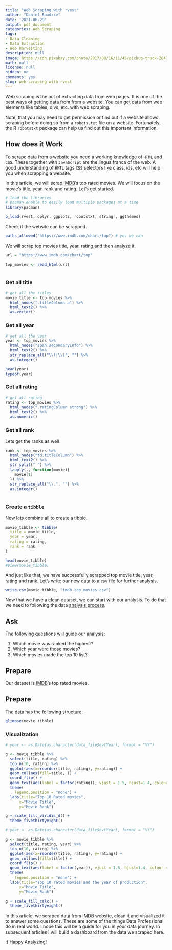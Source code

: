 ```yaml
---
title: "Web Scraping with rvest"
author: "Daniel Boadzie"
date: '2021-06-29'
output: pdf_document
categories: Web Scraping
tags:
- Data Cleaning
- Data Extraction
- Web Harvesting
description: null
image: https://cdn.pixabay.com/photo/2017/08/16/11/45/pickup-truck-2647492_1280.png
math: null
license: null
hidden: no
comments: yes
slug: web-scraping-with-rvest
---
```


Web scraping is the act of extracting data from web pages. It is one of the best ways of getting data from from a website. You can get data from web elements like tables, divs, etc. with web scraping. 

Note, that you may need to get permission or find out if a website allows scraping before doing so from a `robots.txt` file on a website. Fortunately, the R `robotstxt` package can help us find out this important information.

## How does it Work

To scrape data from a website you need a working knowledge of `HTML` and `CSS`. These together with `JavaScript` are the lingua franca of the web. A good understanding of `HMTL` tags `CSS` selectors like class, ids, etc will help you when scrapping a website.

In this article, we will scrap [IMDB](https://www.imdb.com/chart/top/)'s top rated movies. We will focus on the movie's title, year, rank and rating. Let's get started.


```r
# load the libraries
# pacman enable to easily load multiple packages at a time
library(pacman)

p_load(rvest, dplyr, ggplot2, robotstxt, stringr, ggthemes)
```

Check if the website can be scrapped.

```r
paths_allowed("https://www.imdb.com/chart/top") # yes we can
```

We will scrap top movies title, year, rating and then analyze it.

```r
url = "https://www.imdb.com/chart/top"

top_movies <- read_html(url) 
  
```

### Get all title

```r
# get all the titles
movie_title <- top_movies %>% 
  html_nodes(".titleColumn a") %>% 
  html_text2() %>% 
  as.vector()
```


### Get all year

```r
# get all the year
year <- top_movies %>% 
  html_nodes("span.secondaryInfo") %>% 
  html_text2() %>% 
  str_replace_all("\\(|\\)", "") %>% 
  as.integer()

head(year)
typeof(year)
```

### Get all rating
```r
# get all rating
rating <- top_movies %>% 
  html_nodes(".ratingColumn strong") %>% 
  html_text2() %>% 
  as.numeric() 
```

### Get all rank

Lets get the ranks as well

```r
rank <- top_movies %>% 
  html_nodes("td.titleColumn") %>% 
  html_text2() %>% 
  str_split(" ") %>% 
  lapply(., function(movie){
    movie[1]
  }) %>% 
  str_replace_all("\\.", "") %>% 
  as.integer()
  
```


### Create a `tibble`

Now lets combine all to create a tibble.

```r
movie_tibble <- tibble(
  title = movie_title,
  year = year,
  rating = rating, 
  rank = rank
)

head(movie_tibble)
#View(movie_tibble)
```
And just like that, we have successfully scrapped top movie title, year, rating and rank. Let's write our new data to a `csv` file for further analysis.

```r

write.csv(movie_tibble, "imdb_top_movies.csv")
```


Now that we have a clean dataset, we can start with our analysis. To do that we need to following the data [analysis process](http://localhost:6540/p/data-analysis-process/).


## Ask 

The following questions will guide our analysis;

1. Which movie was ranked the highest?
2. Which year were those movies?
3. Which movies made the top 10 list?


## Prepare

Our dataset is [IMDB](https://www.imdb.com/chart/top/)'s top rated movies.


## Prepare 

The data has the following structure;

```r
glimpse(movie_tibble)
```

### Visualization

```r
# year <- as.Date(as.character(data_file$evtYear), format = "%Y")

g <- movie_tibble %>% 
  select(title, rating) %>% 
  top_n(10, rating) %>% 
  ggplot(aes(x=reorder(title, rating), y=rating)) +
  geom_col(aes(fill=title, )) +
  coord_flip() +
  geom_text(aes(label = factor(rating)), vjust = 1.5, hjust=1.4, colour = "white") +
  theme(
    legend.position = "none") +
  labs(title="Top 10 Rated movies",
      x="Movie Title",
      y="Movie Rank")

g + scale_fill_viridis_d() +
  theme_fivethirtyeight()
```

```r
# year <- as.Date(as.character(data_file$evtYear), format = "%Y")

g <- movie_tibble %>% 
  select(title, rating, year) %>% 
  top_n(10, rating) %>% 
  ggplot(aes(x=reorder(title, rating), y=rating)) +
  geom_col(aes(fill=title)) +
  coord_flip() +
  geom_text(aes(label = factor(year)), vjust = 1.5, hjust=1.4, colour = "white") +
  theme(
    legend.position = "none") +
  labs(title="Top 10 rated movies and the year of production",
      x="Movie Title",
      y="Movie Rank")

g + scale_fill_calc() +
  theme_fivethirtyeight()
```


In this article, we scraped data from IMDB website, clean it and visualized it to answer some questions. These are some of the things Data Professional do in real world. I hope this will be a guide for you in your data journey. In subsequent articles I will build a dashboard from the data we scraped here.

:) Happy Analyzing!
